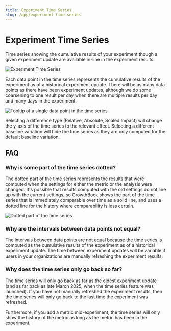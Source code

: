 ```yaml
---
title: Experiment Time Series
slug: /app/experiment-time-series
---
```


# Experiment Time Series

Time series showing the cumulative results of your experiment though a given experiment update are available in-line in the experiment results.

![Experiment Time Series](/images/experiment-time-series.png)

Each data point in the time series represents the cumulative results of the experiment as of a historical experiment update. There will be as many data points as there have been experiment updates, although we do some coarsening to one result per day when there are multiple results per day and many days in the experiment.

![Tooltip of a single data point in the time series](/images/experiment-time-series-tooltip.png)

Selecting a difference type (Relative, Absolute, Scaled Impact) will change the y-axis of the time series to the relevant effect. Selecting a different baseline variation will hide the time series as they are only computed for the default baseline variation.

## FAQ

### Why is some part of the time series dotted?

The dotted part of the time series represents the results that were computed when the settings for either the metric or the analysis were changed. It's possible that results computed with the old settings do not line up with the current settings, so GrowthBook shows the part of the time series that is immediately comparable over time as a solid line, and uses a dotted line for the history where comparability is less certain.

![Dotted part of the time series](/images/experiment-time-series-dotted.png)

### Why are the intervals between data points not equal?

The intervals between data points are not equal because the time series is computed as the cumulative results of the experiment as of a historical experiment update. The time between experiment updates will be variable if users in your organizations are manually refreshing the experiment results.

### Why does the time series only go back so far?

The time series will only go back as far as the oldest experiment update (and as far back as late March 2025, when the time series feature was launched). If you have not manually refreshed the experiment results, then the time series will only go back to the last time the experiment was refreshed.

Furthermore, if you add a metric mid-experiment, the time series will only show the history of the metric as long as the metric has been in the experiment.
